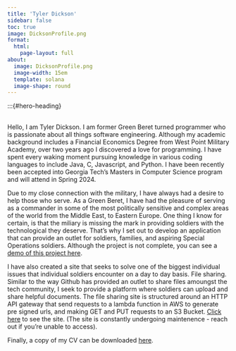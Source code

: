 ```yaml
---
title: 'Tyler Dickson'
sidebar: false
toc: true
image: DicksonProfile.png
format:
  html:
    page-layout: full
about:
  image: DicksonProfile.png
  image-width: 15em
  template: solana
  image-shape: round
---
```


:::{#hero-heading}
```{=html}


<a class="btn btn-outline", href="https://github.com/tcdickson/" target="_blank" rel="noopener noreferrer">
    <i class="bi bi-github" role='img' aria-label='Github'></i>
</a>
<a class="btn btn-outline", href="https://www.linkedin.com/in/tyler-dickson-7571247a/" target="_blank" rel="noopener noreferrer">
    <i class="bi bi-linkedin" role='img' aria-label='LinkedIn'></i>
</a>
<a class="btn btn-outline", href="mailto:tylerdickson17@gmail.com" target="_blank" rel="noopener noreferrer">
    <i class="ai bi-envelope" role='img' aria-label='email'></i>
    </a>

</a>
```
<br>
Hello, I am Tyler Dickson. I am former Green Beret turned programmer who is passionate about all things software engineering. Although my academic background includes a Financial Economics Degree from West Point Military Academy, over two years ago I discovered a love for programming. I have spent every waking moment pursuing knowledge in various coding languages to include Java, C, Javascript, and Python. I have been recently been accepted into Georgia Tech's Masters in Computer Science program and will attend in Spring 2024. 
<br>

Due to my close connection with the military, I have always had a desire to help those who serve. As a Green Beret, I have had the pleasure of serving as a commander in some of the most politically sensitive and complex areas of the world from the Middle East, to Eastern Europe. One thing I know for certain, is that the miliary is missing the mark in providing soldiers with the technological they deserve. That's why I set out to develop an application that can provide an outlet for soldiers, families, and aspiring Special Operations soldiers. Although the project is not complete, you can see a [demo of this project here](https://youtu.be/yswU-CFTsh4?si=49Sop1xRnDuBgrEI).


I have also created a site that seeks to solve one of the biggest individual issues that individual soldiers encounter on a day to day basis. File sharing. Similar to the way Github has provided an outlet to share files amoungst the tech community, I seek to provide a platform where soldiers can upload and share helpful documents. The file sharing site is structured around an HTTP API gateway that send requests to a lambda function in AWS to generate pre signed urls, and making GET and PUT requests to an S3 Bucket. [Click here](https://greencollectives.com/) to see the site. (The site is constantly undergoing maintenence - reach out if you're unable to access). 

Finally, a copy of my CV can be downloaded [here](Dickson_Resume.pdf)</a>. 